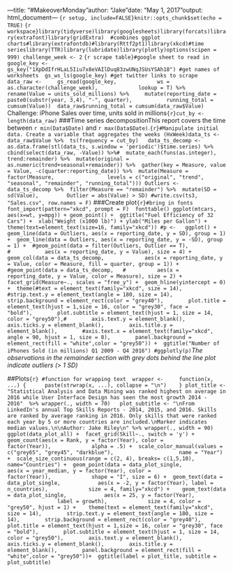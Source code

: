 ---title: "#MakeoverMonday"author: "Jake"date: "May 1, 2017"output: html_document---
```{r setup, include=FALSE}knitr::opts_chunk$set(echo = TRUE)```
```{r workspace}library(tidyverse)library(googlesheets)library(forcats)library(extrafont)library(gridExtra)  #combines ggplot charts#library(extrafontdb)#library(Rttf2pt1)library(xkcd)#time serieslibrary(TTR)library(lubridate)library(plotly)options(scipen = 999)
challenge_week <- 2```
```{r scrape table}#google sheet to read in  google_key <-     gs_key("1XpDdIfrHLaL5Iiu7x8eVAIlDuq83zwUNqJSUsYSAh18")
#get names of worksheets  gs_ws_ls(google_key)
#get twitter links to scrape  data_raw <-     gs_read(google_key,             ws = as.character(challenge_week),             lookup = T) %>%     rename(Value = units_sold_millions) %>%     mutate(reporting_date = paste0(substr(year, 3,4), "-", quarter),           running_total = cumsum(Value))  data_raw$running_total = cumsum(data_raw$Value)```
Challenge: iPhone Sales over time, units sold in millions```{r}cut_by <- length(data_raw)```
###Time series decompositionThis report covers the time between ```r min(Data$Date)``` and ```r max(Data$Date)```.```{r}#Manipulate initial data. Create a variable that aggregates the weeks (HxWeek)data_ts <-   data_raw$Value %>%  ts(frequency = cut_by)   data_ts_decomp <-   as.data.frame(stl(data_ts, s.window = 'periodic')$time.series) %>%  cbind(select(data_raw, -Value)) %>%#  mutate_each(funs(as.integer), trend:remainder) %>%  mutate(original = as.numeric(trend+seasonal+remainder)) %>%  gather(key = Measure, value = Value, -c(quarter:reporting_date)) %>%  mutate(Measure = factor(Measure,                 levels = c("original", "trend", "seasonal", "remainder", "running_total")))
Outliers <-   data_ts_decomp %>%  filter(Measure == "remainder") %>%  mutate(SD = sd(Value),         Outlier = abs(Value) > SD)
#write.csv(ts3, "Sales.csv", row.names = F)```
###Create plot```{r}#bring in fonts  font_import(pattern="xkcd", prompt = F)  fonttable()
ggplot(mtcars, aes(x=wt, y=mpg)) + geom_point() +  ggtitle("Fuel Efficiency of 32 Cars") +  xlab("Weight (x1000 lb)") + ylab("Miles per Gallon") +  theme(text=element_text(size=16, family="xkcd"))
#p <-   ggplot() +  geom_line(data = Outliers, aes(x = reporting_date, y = SD), group = 1) +  geom_line(data = Outliers, aes(x = reporting_date, y = -SD), group = 1) +  #geom_point(data = filter(Outliers, Outlier == T),   #           aes(x = reporting_date, y = Value), size = 4) +  geom_col(data = data_ts_decomp,             aes(x = reporting_date, y = Value, color = Measure, fill = quarter, group = 1)) +  #geom_point(data = data_ts_decomp,   #          aes(x = reporting_date, y = Value, color = Measure), size = 2) +  facet_grid(Measure~., scales = "free_y") +  geom_hline(yintercept = 0) +  theme(#text = element_text(family="xkcd", size = 14),        #strip.text.y = element_text(angle = 180, size = 14),        strip.background = element_rect(color = "grey40"),        plot.title = element_text(hjust = 1,size = 16, color = "grey30", face = "bold"),        plot.subtitle = element_text(hjust = 1, size = 14, color = "grey50"),#        axis.text.y = element_blank(),        axis.ticks.y = element_blank(),        axis.title.y = element_blank(),        #axis.text.x = element_text(family="xkcd", angle = 90, hjust = 1, size = 8),        panel.background = element_rect(fill = "white",color = "grey50")) +  ggtitle("Number of iPhones Sold (in millions) Q1 2009 - Q4 2016")
#ggplotly(p)```*The observations in the remainder section with grey dots behind the line plot indicate outliers (> 1 SD)*

##Plots```{r}
#function for wrapping text  wrapper <-     function(x, ...) {      paste(strwrap(x, ...), collapse = "\n")    }
plot_title <- "Statistical Analysis and Data Mining was ranked highest on average in 2016 while User Interface Design has seen the most growth 2014 - 2016"  %>% wrapper(., width = 70)
  plot_subtitle <- "\nFrom LinkedIn's annual Top Skills Reports - 2014, 2015, and 2016. Skills are ranked by average ranking in 2016. Only skills that were ranked each year by 5 or more countries are included.\nMarker indicates median values.\n\nAuthor: Jake Riley\n" %>% wrapper(., width = 90)    ggplot(data_plot_all) +  facet_grid(Skill~., switch = 'y') +  geom_count(aes(x = Rank, y = factor(Year), color = factor(Year)),             alpha = .5) +  scale_color_manual(values = c("grey65", "grey45", "darkblue"),                     name = "Year") +  scale_size_continuous(range = c(2, 4), breaks= c(1,5,10), name="Countries") +  geom_point(data = data_plot_single,             aes(x = year_median, y = factor(Year), color = factor(Year)),             shape = "I", size = 6) +  geom_text(data = data_plot_single,            aes(x = -2, y = factor(Year), label = n_countries),             size = 4, family="xkcd") +    geom_text(data = data_plot_single,            aes(x = 25, y = factor(Year),                 label = growth),             size = 4, color = "grey50", hjust = 1) +    theme(text = element_text(family="xkcd", size = 14),        strip.text.y = element_text(angle = 180, size = 14),        strip.background = element_rect(color = "grey40"),        plot.title = element_text(hjust = 1,size = 16, color = "grey30", face = "bold"),        plot.subtitle = element_text(hjust = 1, size = 14, color = "grey50"),        axis.text.y = element_blank(),        axis.ticks.y = element_blank(),        axis.title.y = element_blank(),        panel.background = element_rect(fill = "white",color = "grey50"))+  ggtitle(label = plot_title, subtitle = plot_subtitle)
```
